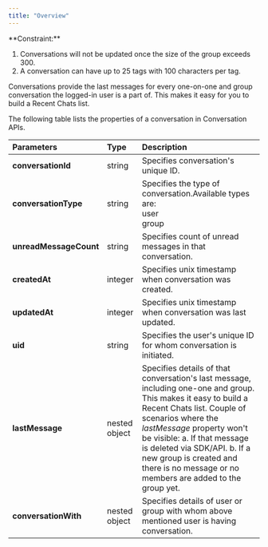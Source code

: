 ```yaml
---
title: "Overview"
---
```


<Warning>
**Constraint:**

1. Conversations will not be updated once the size of the group exceeds 300.
2. A conversation can have up to 25 tags with 100 characters per tag.

</Warning>

<Info>
Conversations provide the last messages for every one-on-one and group conversation the logged-in user is a part of. This makes it easy for you to build a Recent Chats list.

</Info>

The following table lists the properties of a conversation in Conversation APIs.

| Parameters             | Type          | Description                                                                                                                                                                                                                                                                                                                                           |
| :---------------------- | :------------- | :----------------------------------------------------------------------------------------------------------------------------------------------------------------------------------------------------------------------------------------------------------------------------------------------------------------------------------------------------- |
| **conversationId**     | string        | Specifies conversation's unique ID.                                                                                                                                                                                                                                                                                                                   |
| **conversationType**   | string        | Specifies the type of conversation.Available types are: <br/>user<br/>group                                                                                                                                                                                                                                                                                    |
| **unreadMessageCount** | string        | Specifies count of unread messages in that conversation.                                                                                                                                                                                                                                                                                              |
| **createdAt**          | integer       | Specifies unix timestamp when conversation was created.                                                                                                                                                                                                                                                                                               |
| **updatedAt**          | integer       | Specifies unix timestamp when conversation was last updated.                                                                                                                                                                                                                                                                                          |
| **uid**                | string        | Specifies the user's unique ID for whom conversation is initiated.                                                                                                                                                                                                                                                                                    |
| **lastMessage**        | nested object | Specifies details of that conversation's last message, including one-one and group. This makes it easy to build a Recent Chats list. Couple of scenarios where the *lastMessage* property won't be visible: a. If that message is deleted via SDK/API. b. If a new group is created and there is no message or no members are added to the group yet. |
| **conversationWith**   | nested object | Specifies details of user or group with whom above mentioned user is having conversation.                                                                                                                                                                                                                                                             |

